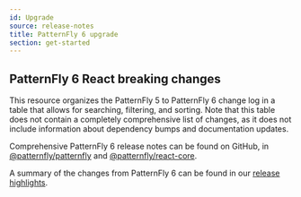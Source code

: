 ```yaml
---
id: Upgrade
source: release-notes
title: PatternFly 6 upgrade
section: get-started
---
```


## PatternFly 6 React breaking changes


This resource organizes the PatternFly 5 to PatternFly 6 change log in a table that allows for searching, filtering, and sorting.
Note that this table does not contain a completely comprehensive list of changes, as it does not include information about dependency bumps and documentation updates.

Comprehensive PatternFly 6 release notes can be found on GitHub, in [@patternfly/patternfly](https://github.com/patternfly/patternfly/releases) and [@patternfly/react-core](https://github.com/patternfly/patternfly-react/releases).

A summary of the changes from PatternFly 6 can be found in our [release highlights](/get-started/release-highlights/).

<ReleaseNotesTable/>
